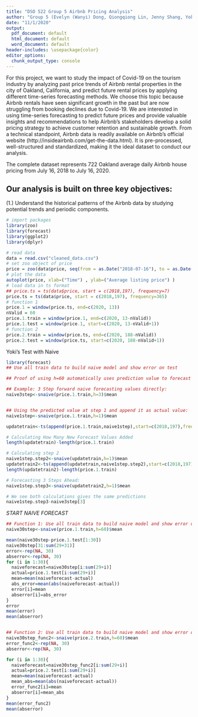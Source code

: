 ```yaml
---
title: "DSO 522 Group 5 Airbnb Pricing Analysis"
author: "Group 5 (Evelyn (Wanyi) Dong, Qiongqiong Lin, Jenny Shang, Yoki (Lingrou) Wang) "
date: "11/1/2020"
output:
  pdf_document: default
  html_document: default
  word_document: default
header-includes: \usepackage{color}
editor_options: 
  chunk_output_type: console
---
```


\begin{center} 
{\color{red} \textbf{DSO 522 Group 5 Airbnb Pricing Analysis}}
\end{center}

For this project, we want to study the impact of Covid-19 on the tourism industry by
analyzing past price trends of Airbnb rental properties in the city of Oakland, California, and predict future rental prices by applying different time-series forecasting methods. We choose this topic because Airbnb rentals have seen significant growth in the past but are now struggling from booking declines due to Covid-19. We are interested in using time-series forecasting to predict future prices and provide valuable insights and recommendations to help Airbnb’s stakeholders develop a solid pricing strategy to achieve customer retention and sustainable growth. From a technical standpoint, Airbnb data is readily available on Airbnb’s official website (http://insideairbnb.com/get-the-data.html). It is pre-processed, well-structured and standardized, making it the ideal dataset to conduct our analysis.

The complete dataset represents 722 Oakland average daily Airbnb house pricing from July 16, 2018 to July 16, 2020. 

## Our analysis is built on three key objectives: 
(1.) Understand the historical patterns of the Airbnb data by studying potential trends and  periodic components. 

```r
# import packages
library(zoo)
library(forecast)
library(ggplot2)
library(dplyr)
```

```r
# read data
data = read.csv("cleaned_data.csv")
# set zoo object of price
price = zoo(data$price, seq(from = as.Date("2018-07-16"), to = as.Date("2020-07-16"), by = 1))
# plot the data
autoplot(price, xlab=("Time") , ylab=("Average listing price") )
# load data in ts format 
## price.ts = ts(data$price, start = c(2018,197), frequency=7)
price.ts = ts(data$price, start = c(2018,197), frequency=365)
# function 1 
price.1 = window(price.ts, end=c(2020, 13))
nValid = 60
price.1.train = window(price.1, end=c(2020, 13-nValid))
price.1.test = window(price.1, start=c(2020, 13-nValid+1))
# function 2
price.2.train = window(price.ts, end=c(2020, 188-nValid))
price.2.test = window(price.ts, start=c(2020, 188-nValid+1))
```


Yoki's Test with Naive
```r
library(forecast)
## Use all train data to build naive model and show error on test

## Proof of using h=60 automatically uses prediction value to forecast

## Example: 3 Step forward naive forecasting values directly:
naive3step<-snaive(price.1.train,h=3)$mean


## Using the predicted value at step 1 and append it as actual value:
naive1step<-snaive(price.1.train,h=1)$mean

updatetrain<-ts(append(price.1.train,naive1step),start=c(2018,197),frequency=365)

# Calculating How Many New Forecast Values Added
length(updatetrain)-length(price.1.train)

# Calculating step 2
naive1step.step2<-snaive(updatetrain,h=1)$mean
updatetrain2<-ts(append(updatetrain,naive1step.step2),start=c(2018,197),frequency=365)
length(updatetrain2)-length(price.1.train)

# Forecasting 3 Steps Ahead:
naive1step.step3<-snaive(updatetrain2,h=1)$mean

# We see both calculations gives the same predictions
naive1step.step3-naive3step[3]

```


*START NAIVE FORECAST*
```r
## Function 1: Use all train data to build naive model and show error on test
naive30step<-snaive(price.1.train,h=60)$mean

mean(naive30step-price.1.test[1:30])
naive30step[31:sum(29+31)]
error<-rep(NA, 30)
abserror<-rep(NA, 30)
for (i in 1:30){
  naiveforecast=naive30step[i:sum(29+i)]
  actual=price.1.test[i:sum(29+i)]
  mean=mean(naiveforecast-actual)
  abs_error=mean(abs(naiveforecast-actual))
  error[i]=mean
  abserror[i]=abs_error
}
error
mean(error)
mean(abserror)


## Function 2: Use all train data to build naive model and show error on test
naive30step_func2<-snaive(price.2.train,h=60)$mean
error_func2<-rep(NA, 30)
abserror<-rep(NA, 30)

for (i in 1:30){
  naiveforecast=naive30step_func2[i:sum(29+i)]
  actual=price.2.test[i:sum(29+i)]
  mean=mean(naiveforecast-actual)
  mean_abs=mean(abs(naiveforecast-actual))
  error_func2[i]=mean
  abserror[i]=mean_abs
}
mean(error_func2)
mean(abserror)

```
